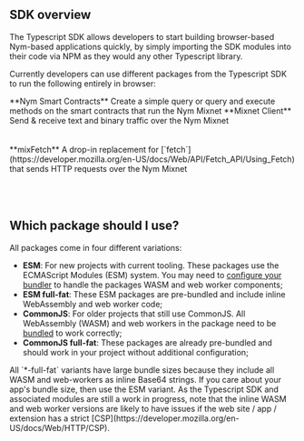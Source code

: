 
## SDK overview
The Typescript SDK allows developers to start building browser-based Nym-based applications quickly, by simply importing the SDK modules into their code via NPM as they would any other Typescript library.

Currently developers can use different packages from the Typescript SDK to run the following entirely in browser:

<TableContainer component={Paper}>
    <Table>
        <TableBody>
            <TableRow>
                <TableCell>
                **Nym Smart Contracts**
                </TableCell>
                <TableCell>
                Create a simple query or query and execute methods on the smart contracts that run the Nym Mixnet
                </TableCell>
                <TableCell>
                    <NPMLink packageName={'@nymproject/contract-clients'} kind={'esm'}/>
                </TableCell>
            </TableRow>
            <TableRow>
                <TableCell>
                    **Mixnet Client**
                </TableCell>
                <TableCell>
                    Send & receive text and binary traffic over the Nym Mixnet
                </TableCell>
                <TableCell>
                    <NPMLink packageName={'@nymproject/sdk'} kind={'esm'}/><br/>
                    <NPMLink packageName={'@nymproject/sdk-full-fat'} kind={'esm'} preBundled/><br/>
                    <NPMLink packageName={'@nymproject/sdk-commonjs'} kind={'cjs'}/><br/>
                    <NPMLink packageName={'@nymproject/sdk-full-fat-commonjs'} kind={'cjs'} preBundled/>
                </TableCell>
            </TableRow>
            <TableRow>
                <TableCell>
                    **mixFetch**
                </TableCell>
                <TableCell>
                    A drop-in replacement for [`fetch`](https://developer.mozilla.org/en-US/docs/Web/API/Fetch_API/Using_Fetch)
                    that sends HTTP requests over the Nym Mixnet
                </TableCell>
                <TableCell>
                    <NPMLink packageName={'@nymproject/mix-fetch'} kind={'esm'}/><br/>
                    <NPMLink packageName={'@nymproject/mix-fetch-full-fat'} kind={'esm'} preBundled/><br/>
                    <NPMLink packageName={'@nymproject/mix-fetch-commonjs'} kind={'cjs'}/><br/>
                    <NPMLink packageName={'@nymproject/mix-fetch-full-fat-commonjs'} kind={'cjs'} preBundled/>
                </TableCell>
            </TableRow>
        </TableBody>
    </Table>
</TableContainer>

## Which package should I use?

All packages come in four different variations:
- **ESM**: For new projects with current tooling. These packages use the ECMAScript Modules (ESM) system. You may need to [configure your bundler](./bundling/bundling) to handle the packages WASM and web worker components;
- **ESM full-fat**: These ESM packages are pre-bundled and include inline WebAssembly and web worker code;
- **CommonJS**: For older projects that still use CommonJS. All WebAssembly (WASM) and web workers in the package need to be [bundled](./bundling/bundling) to work correctly;
- **CommonJS full-fat**: These packages are already pre-bundled and should work in your project without additional configuration;

<Callout type="warning" emoji="🥛">
    All `*-full-fat` variants have large bundle sizes because they include all WASM and web-workers as inline Base64 strings. If you care about your app's bundle size, then use the ESM variant.
</Callout>

<Callout type="info" emoji="⚠️">
  As the Typescript SDK and associated modules are still a work in progress, note that the inline WASM and web worker versions are likely to have issues if the web site / app / extension has a strict [CSP](https://developer.mozilla.org/en-US/docs/Web/HTTP/CSP).
</Callout>
